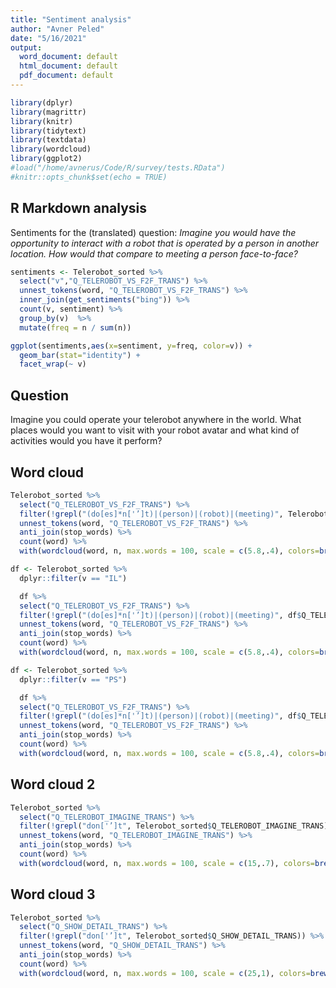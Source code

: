 ```yaml
---
title: "Sentiment analysis"
author: "Avner Peled"
date: "5/16/2021"
output:
  word_document: default
  html_document: default
  pdf_document: default
---
```


```r
library(dplyr)
library(magrittr)
library(knitr)
library(tidytext)
library(textdata)
library(wordcloud)
library(ggplot2)
#load("/home/avnerus/Code/R/survey/tests.RData")
#knitr::opts_chunk$set(echo = TRUE)
```

## R Markdown analysis

Sentiments for the (translated) question:
_Imagine you would have the opportunity to interact with a robot that is operated by a person in another location. 
How would that compare to meeting a person face-to-face?_

```r
sentiments <- Telerobot_sorted %>% 
  select("v","Q_TELEROBOT_VS_F2F_TRANS") %>%
  unnest_tokens(word, "Q_TELEROBOT_VS_F2F_TRANS") %>%
  inner_join(get_sentiments("bing")) %>%
  count(v, sentiment) %>%
  group_by(v)  %>%
  mutate(freq = n / sum(n))

ggplot(sentiments,aes(x=sentiment, y=freq, color=v)) + 
  geom_bar(stat="identity") + 
  facet_wrap(~ v) 

```
  
## Question
Imagine you could operate your telerobot anywhere in the world.
What places would you want to visit with your robot avatar and what kind of activities would you have it perform?

## Word cloud
```r
Telerobot_sorted %>% 
  select("Q_TELEROBOT_VS_F2F_TRANS") %>%
  filter(!grepl("(do[es]*n['’]t)|(person)|(robot)|(meeting)", Telerobot_sorted$Q_TELEROBOT_VS_F2F_TRANS)) %>%
  unnest_tokens(word, "Q_TELEROBOT_VS_F2F_TRANS") %>%
  anti_join(stop_words) %>%
  count(word) %>%
  with(wordcloud(word, n, max.words = 100, scale = c(5.8,.4), colors=brewer.pal(8, "Dark2")))

df <- Telerobot_sorted %>% 
  dplyr::filter(v == "IL")

  df %>%
  select("Q_TELEROBOT_VS_F2F_TRANS") %>%
  filter(!grepl("(do[es]*n['’]t)|(person)|(robot)|(meeting)", df$Q_TELEROBOT_VS_F2F_TRANS)) %>%
  unnest_tokens(word, "Q_TELEROBOT_VS_F2F_TRANS") %>%
  anti_join(stop_words) %>%
  count(word) %>%
  with(wordcloud(word, n, max.words = 100, scale = c(5.8,.4), colors=brewer.pal(8, "Dark2")))

df <- Telerobot_sorted %>% 
  dplyr::filter(v == "PS")

  df %>%
  select("Q_TELEROBOT_VS_F2F_TRANS") %>%
  filter(!grepl("(do[es]*n['’]t)|(person)|(robot)|(meeting)", df$Q_TELEROBOT_VS_F2F_TRANS)) %>%
  unnest_tokens(word, "Q_TELEROBOT_VS_F2F_TRANS") %>%
  anti_join(stop_words) %>%
  count(word) %>%
  with(wordcloud(word, n, max.words = 100, scale = c(5.8,.4), colors=brewer.pal(8, "Dark2")))


```
## Word cloud 2
```r
Telerobot_sorted %>% 
  select("Q_TELEROBOT_IMAGINE_TRANS") %>%
  filter(!grepl("don['’]t", Telerobot_sorted$Q_TELEROBOT_IMAGINE_TRANS)) %>%
  unnest_tokens(word, "Q_TELEROBOT_IMAGINE_TRANS") %>%
  anti_join(stop_words) %>%
  count(word) %>%
  with(wordcloud(word, n, max.words = 100, scale = c(15,.7), colors=brewer.pal(8, "Dark2")))
```

## Word cloud 3
```r
Telerobot_sorted %>% 
  select("Q_SHOW_DETAIL_TRANS") %>%
  filter(!grepl("don['’]t", Telerobot_sorted$Q_SHOW_DETAIL_TRANS)) %>%
  unnest_tokens(word, "Q_SHOW_DETAIL_TRANS") %>%
  anti_join(stop_words) %>%
  count(word) %>%
  with(wordcloud(word, n, max.words = 100, scale = c(25,1), colors=brewer.pal(8, "Dark2")))
```